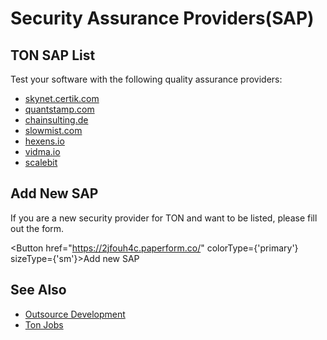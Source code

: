
# Security Assurance Providers(SAP)


## TON SAP List

Test your software with the following quality assurance providers:

* [skynet.certik.com](https://skynet.certik.com/)
* [quantstamp.com](https://quantstamp.com/)
* [chainsulting.de](https://chainsulting.de/)
* [slowmist.com](https://slowmist.com/)
* [hexens.io](https://hexens.io/)
* [vidma.io](https://vidma.io/)
* [scalebit](https://www.scalebit.xyz/)


## Add New SAP
If you are a new security provider for TON and want to be listed, please fill out the form.

<Button href="https://2jfouh4c.paperform.co/" colorType={'primary'} sizeType={'sm'}>Add new SAP</Button>


## See Also
* [Outsource Development](/develop/companies/outsource)
* [Ton Jobs](https://jobs.ton.org/jobs)
